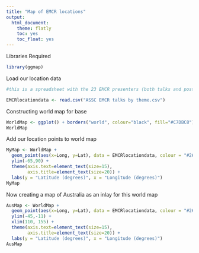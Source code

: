 ```yaml
---
title: "Map of EMCR locations"
output:
  html_document:
    theme: flatly
    toc: yes
    toc_float: yes
---
```


Libraries Required

```r
library(ggmap)
```

Load our location data

```r
#this is a spreadsheet with the 23 EMCR presenters (both talks and posters) pulled from the ASSC 2021 conference booklet which can be found at: https://www.seedpartnership.org.au/wp-content/uploads/2021/10/ASSC-2021-Program-Booklet.pdf

EMCRlocationdata <- read.csv("ASSC EMCR talks by theme.csv")
```

Constructing world map for base

```r
WorldMap <- ggplot() + borders("world", colour="black", fill="#C7DBC8") + theme_classic()
WorldMap
```
Add our location points to world map

```r
MyMap <- WorldMap + 
  geom_point(aes(x=Long, y=Lat), data = EMCRlocationdata, colour = "#262A76", size =3, alpha=0.9, shape=17) +
  ylim(-65,90) +
  theme(axis.text=element_text(size=15),
        axis.title=element_text(size=20)) +
  labs(y = "Latitude (degrees)", x = "Longitude (degrees)")
MyMap
```

Now creating a map of Australia as an inlay for this world map

```r
AusMap <- WorldMap + 
  geom_point(aes(x=Long, y=Lat), data = EMCRlocationdata, colour = "#262A76", size =5, alpha=0.7, shape=17) +
  ylim(-45,-11) +
  xlim(110, 155) +
  theme(axis.text=element_text(size=15),
        axis.title=element_text(size=20)) +
  labs(y = "Latitude (degrees)", x = "Longitude (degrees)")
AusMap
```

